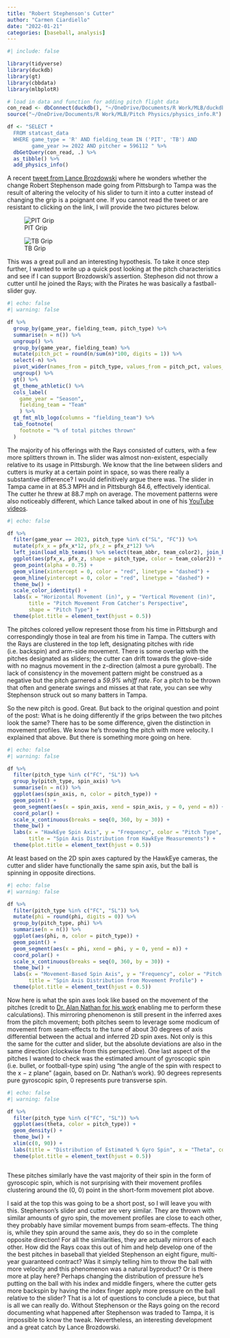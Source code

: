 ```yaml
---
title: "Robert Stephenson's Cutter"
author: "Carmen Ciardiello"
date: "2022-01-21"
categories: [baseball, analysis]
---
```


```r
#| include: false

library(tidyverse)
library(duckdb)
library(gt)
library(cbbdata)
library(mlbplotR)

# load in data and function for adding pitch flight data
con_read <- dbConnect(duckdb(), "~/OneDrive/Documents/R Work/MLB/duckdb data/statcast.duckdb")
source("~/OneDrive/Documents/R Work/MLB/Pitch Physics/physics_info.R")

df <- "SELECT * 
  FROM statcast_data 
  WHERE game_type = 'R' AND fielding_team IN ('PIT', 'TB') AND
        game_year >= 2022 AND pitcher = 596112 " %>% 
  dbGetQuery(con_read, .) %>% 
  as_tibble() %>% 
  add_physics_info()

```

A recent [tweet from Lance Brozdowski](https://twitter.com/LanceBroz/status/1748577589164126613) where he wonders whether the change Robert Stephenson made going from Pittsburgh to Tampa was the result of altering the velocity of his slider to turn it into a cutter instead of changing the grip is a poignant one. If you cannot read the tweet or are resistant to clicking on the link, I will provide the two pictures below.

![PIT Grip](pit_grip.jpg)

![TB Grip](tb_grip.png)

This was a great pull and an interesting hypothesis. To take it once step further, I wanted to write up a quick post looking at the pitch characteristics and see if I can support Brozdowski's assertion. Stepheson did not throw a cutter until he joined the Rays; with the Pirates he was basically a fastball-slider guy. 

```r
#| echo: false
#| warning: false

df %>% 
  group_by(game_year, fielding_team, pitch_type) %>% 
  summarise(n = n()) %>% 
  ungroup() %>% 
  group_by(game_year, fielding_team) %>% 
  mutate(pitch_pct = round(n/sum(n)*100, digits = 1)) %>% 
  select(-n) %>% 
  pivot_wider(names_from = pitch_type, values_from = pitch_pct, values_fill = 0) %>% 
  ungroup() %>% 
  gt() %>% 
  gt_theme_athletic() %>% 
  cols_label(
    game_year = "Season",
    fielding_team = "Team"
    ) %>% 
  gt_fmt_mlb_logo(columns = "fielding_team") %>% 
  tab_footnote(
    footnote = "% of total pitches thrown"
  )

```

The majority of his offerings with the Rays consisted of cutters, with a few more splitters thrown in. The slider was almost non-existent, especially relative to its usage in Pittsburgh. We know that the line between sliders and cutters is murky at a certain point in space, so was there really a substantive difference? I would definitively argue there was. The slider in Tampa came in at 85.3 MPH and in Pittsburgh 84.6, effectively identical. The cutter he threw at 88.7 mph on average. The movement patterns were also noticeably different, which Lance talked about in one of his [YouTube videos](https://t.co/QNqJkSYT66).

```r
#| echo: false

df %>% 
  filter(game_year == 2023, pitch_type %in% c("SL", "FC")) %>% 
  mutate(pfx_x = pfx_x*12, pfx_z = pfx_z*12) %>% 
  left_join(load_mlb_teams() %>% select(team_abbr, team_color2), join_by(fielding_team == team_abbr)) %>% 
  ggplot(aes(pfx_x, pfx_z, shape = pitch_type, color = team_color2)) + 
  geom_point(alpha = 0.75) + 
  geom_vline(xintercept = 0, color = "red", linetype = "dashed") + 
  geom_hline(yintercept = 0, color = "red", linetype = "dashed") + 
  theme_bw() + 
  scale_color_identity() + 
  labs(x = "Horizontal Movement (in)", y = "Vertical Movement (in)", 
       title = "Pitch Movement From Catcher's Perspective", 
       shape = "Pitch Type") + 
  theme(plot.title = element_text(hjust = 0.5)) 

```
The pitches colored yellow represent those from his time in Pittsburgh and correspondingly those in teal are from his time in Tampa. The cutters with the Rays are clustered in the top left, designating pitches with ride (i.e. backspin) and arm-side movement. There is some overlap with the pitches designated as sliders; the cutter can drift towards the glove-side with no magnus movement in the z-direction (almost a pure gyroball). The lack of consistency in the movement pattern might be construed as a negative but the pitch garnered a *59.9% whiff rate*. For a pitch to be thrown that often and generate swings and misses at that rate, you can see why Stephenson struck out so many batters in Tampa.  

So the new pitch is good. Great. But back to the original question and point of the post: What is he doing differently if the grips between the two pitches look the same? There has to be some difference, given the distinction in movement profiles. We know he's throwing the pitch with more velocity. I explained that above. But there is something more going on here. 

```r
#| echo: false
#| warning: false

df %>% 
  filter(pitch_type %in% c("FC", "SL")) %>% 
  group_by(pitch_type, spin_axis) %>% 
  summarise(n = n()) %>% 
  ggplot(aes(spin_axis, n, color = pitch_type)) + 
  geom_point() +
  geom_segment(aes(x = spin_axis, xend = spin_axis, y = 0, yend = n)) + 
  coord_polar() + 
  scale_x_continuous(breaks = seq(0, 360, by = 30)) + 
  theme_bw() + 
  labs(x = "HawkEye Spin Axis", y = "Frequency", color = "Pitch Type",
       title = "Spin Axis Distribution from HawkEye Measurements") + 
  theme(plot.title = element_text(hjust = 0.5))


```
At least based on the 2D spin axes captured by the HawkEye cameras, the cutter and slider have functionally the same spin axis, but the ball is spinning in opposite directions. 

```r
#| echo: false
#| warning: false

df %>% 
  filter(pitch_type %in% c("FC", "SL")) %>%
  mutate(phi = round(phi, digits = 0)) %>% 
  group_by(pitch_type, phi) %>% 
  summarise(n = n()) %>% 
  ggplot(aes(phi, n, color = pitch_type)) + 
  geom_point() +
  geom_segment(aes(x = phi, xend = phi, y = 0, yend = n)) + 
  coord_polar() + 
  scale_x_continuous(breaks = seq(0, 360, by = 30)) + 
  theme_bw() + 
  labs(x = "Movement-Based Spin Axis", y = "Frequency", color = "Pitch Type",
       title = "Spin Axis Distribution from Movement Profile") + 
  theme(plot.title = element_text(hjust = 0.5))

```
Now here is what the spin axes look like based on the movement of the pitches (credit to [Dr. Alan Nathan for his work](http://baseball.physics.illinois.edu/trackman/SpinAxis.pdf) enabling me to perform these calculations). This mirroring phenomenon is still present in the inferred axes from the pitch movement; both pitches seem to leverage some modicum of movement from seam-effects to the tune of about 30 degrees of axis differential between the actual and inferred 2D spin axes. Not only is this the same for the cutter and slider, but the absolute deviations are also in the same direction (clockwise from this perspective). One last aspect of the pitches I wanted to check was the estimated amount of gyroscopic spin (i.e. bullet, or football-type spin) using "the angle of the spin with respect to the x − z plane" (again, based on Dr. Nathan's work). 90 degrees represents pure gyroscopic spin, 0 represents pure transverse spin. 

```r
#| echo: false
#| warning: false

df %>% 
  filter(pitch_type %in% c("FC", "SL")) %>%
  ggplot(aes(theta, color = pitch_type)) + 
  geom_density() + 
  theme_bw() + 
  xlim(c(0, 90)) + 
  labs(title = "Distribution of Estimated % Gyro Spin", x = "Theta", color = "Pitch Type") + 
  theme(plot.title = element_text(hjust = 0.5))



```

These pitches similarly have the vast majority of their spin in the form of gyroscopic spin, which is not surprising with their movement profiles clustering around the (0, 0) point in the short-form movement plot above.  

I said at the top this was going to be a short post, so I will leave you with this. Stephenson's slider and cutter are very similar. They are thrown with similar amounts of gyro spin, the movement profiles are close to each other, they probably have similar movement bumps from seam-effects. The thing is, while they spin around the same axis, they do so in the complete opposite direction! For all the similarities, they are actually mirrors of each other. How did the Rays coax this out of him and help develop one of the the best pitches in baseball that yielded Stephenson an eight figure, multi-year guaranteed contract? Was it simply telling him to throw the ball with more velocity and this phenomenon was a natural byproduct? Or is there more at play here? Perhaps changing the distribution of pressure he's putting on the ball with his index and middle fingers, where the cutter gets more backspin by having the index finger apply more pressure on the ball relative to the slider? That is a lot of questions to conclude a piece, but that is all we can really do. Without Stephenson or the Rays going on the record documenting what happened after Stephenson was traded to Tampa, it is impossible to know the tweak. Nevertheless, an interesting development and a great catch by Lance Brozdowski. 